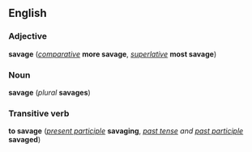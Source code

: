 ==English==
===Adjective===
'''savage''' (''[[comparative]]'' '''more savage''', ''[[superlative]]'' '''most savage''')

===Noun===
'''savage''' (''plural'' '''savages''')

===Transitive verb===
'''to savage''' (''[[present participle]]'' '''savaging''', ''[[past tense]] and [[past participle]]'' '''savaged''')